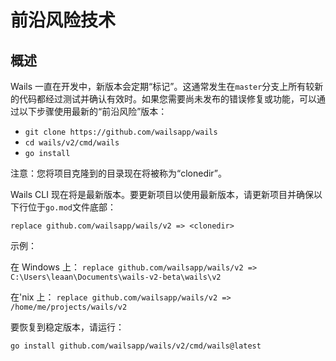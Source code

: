 # 前沿风险技术

## 概述

Wails 一直在开发中，新版本会定期“标记”。这通常发生在`master`分支上所有较新的代码都经过测试并确认有效时。如果您需要尚未发布的错误修复或功能，可以通过以下步骤使用最新的“前沿风险”版本：

- `git clone https://github.com/wailsapp/wails`
- `cd wails/v2/cmd/wails`
- `go install`

注意：您将项目克隆到的目录现在将被称为“clonedir”。

Wails CLI 现在将是最新版本。要更新项目以使用最新版本，请更新项目并确保以下行位于`go.mod`文件底部：

`replace github.com/wailsapp/wails/v2 => <clonedir>`

示例：

在 Windows 上：
`replace github.com/wailsapp/wails/v2 => C:\Users\leaan\Documents\wails-v2-beta\wails\v2`

在'nix 上：
`replace github.com/wailsapp/wails/v2 => /home/me/projects/wails/v2`

要恢复到稳定版本，请运行：

`go install github.com/wailsapp/wails/v2/cmd/wails@latest`
